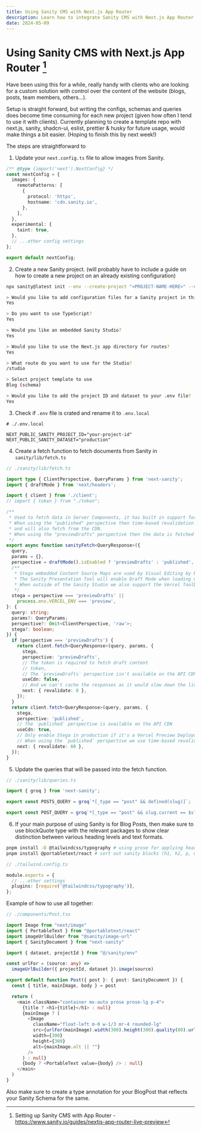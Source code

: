```yaml
---
title: Using Sanity CMS with Next.js App Router
description: Learn how to integrate Sanity CMS with Next.js App Router. Follow this guide for a seamless setup, including configuration, schema creation, and query writing.
date: 2024-05-09
---
```


# Using Sanity CMS with Next.js App Router [^1]

Have been using this for a while, really handy with clients who are looking for a custom solution with control over the content of the website (blogs, posts, team members, others...).

Setup is straight forward, but writing the configs, schemas and queries does become time consuming for each new project (given how often I tend to use it with clients). Currently planning to create a template repo with next.js, sanity, shadcn-ui, eslist, prettier & husky for future usage, would make things a bit easier. (Hoping to finish this by next week!)

The steps are straightforward to

1. Update your `next.config.ts` file to allow images from Sanity.

```ts
/** @type {import('next').NextConfig} */
const nextConfig = {
  images: {
    remotePatterns: [
      {
        protocol: 'https',
        hostname: 'cdn.sanity.io',
      },
    ],
  },
  experimental: {
    taint: true,
  },
  // ...other config settings
};

export default nextConfig;
```

2. Create a new Sanity project. (will probably have to include a guide on how to create a new project on an already existing configuration)

```bash
npx sanity@latest init --env --create-project "<PROJECT-NAME-HERE>" --dataset production

> Would you like to add configuration files for a Sanity project in this Next.js folder?
Yes

> Do you want to use TypeScript?
Yes

> Would you like an embedded Sanity Studio?
Yes

> Would you like to use the Next.js app directory for routes?
Yes

> What route do you want to use for the Studio?
/studio

> Select project template to use
Blog (schema)

> Would you like to add the project ID and dataset to your .env file?
Yes
```

3. Check if `.env` file is crated and rename it to `.env.local`

```env
# ./.env.local

NEXT_PUBLIC_SANITY_PROJECT_ID="your-project-id"
NEXT_PUBLIC_SANITY_DATASET="production"
```

4. Create a fetch function to fetch documents from Sanity in `sanity/lib/fetch.ts`

```ts
// ./sanity/lib/fetch.ts

import type { ClientPerspective, QueryParams } from 'next-sanity';
import { draftMode } from 'next/headers';

import { client } from './client';
// import { token } from "./token";

/**
 * Used to fetch data in Server Components, it has built in support for handling Draft Mode and perspectives.
 * When using the "published" perspective then time-based revalidation is used, set to match the time-to-live on Sanity's API CDN (60 seconds)
 * and will also fetch from the CDN.
 * When using the "previewDrafts" perspective then the data is fetched from the live API and isn't cached, it will also fetch draft content that isn't published yet.
 */
export async function sanityFetch<QueryResponse>({
  query,
  params = {},
  perspective = draftMode().isEnabled ? 'previewDrafts' : 'published',
  /**
   * Stega embedded Content Source Maps are used by Visual Editing by both the Sanity Presentation Tool and Vercel Visual Editing.
   * The Sanity Presentation Tool will enable Draft Mode when loading up the live preview, and we use it as a signal for when to embed source maps.
   * When outside of the Sanity Studio we also support the Vercel Toolbar Visual Editing feature, which is only enabled in production when it's a Vercel Preview Deployment.
   */
  stega = perspective === 'previewDrafts' ||
    process.env.VERCEL_ENV === 'preview',
}: {
  query: string;
  params?: QueryParams;
  perspective?: Omit<ClientPerspective, 'raw'>;
  stega?: boolean;
}) {
  if (perspective === 'previewDrafts') {
    return client.fetch<QueryResponse>(query, params, {
      stega,
      perspective: 'previewDrafts',
      // The token is required to fetch draft content
      // token,
      // The `previewDrafts` perspective isn't available on the API CDN
      useCdn: false,
      // And we can't cache the responses as it would slow down the live preview experience
      next: { revalidate: 0 },
    });
  }
  return client.fetch<QueryResponse>(query, params, {
    stega,
    perspective: 'published',
    // The `published` perspective is available on the API CDN
    useCdn: true,
    // Only enable Stega in production if it's a Vercel Preview Deployment, as the Vercel Toolbar supports Visual Editing
    // When using the `published` perspective we use time-based revalidation to match the time-to-live on Sanity's API CDN (60 seconds)
    next: { revalidate: 60 },
  });
}
```

5. Update the queries that will be passed into the fetch function.

```ts
// ./sanity/lib/queries.ts

import { groq } from 'next-sanity';

export const POSTS_QUERY = groq`*[_type == "post" && defined(slug)]`;

export const POST_QUERY = groq`*[_type == "post" && slug.current == $slug][0]`;
```

6. If your main purpose of using Sanity is for Blog Posts, then make sure to use blockQuote type with the relevant packages to show clear distinction between various heading levels and text formats.

```bash
pnpm install -D @tailwindcss/typography # using prose for applying heading and text distincions
pnpm install @portabletext/react # sort out sanity blocks (h1, h2, p, u) to appropriate tags to apply prose class with
```

```ts
// ./tailwind.config.ts

module.exports = {
  // ...other settings
  plugins: [require('@tailwindcss/typography')],
};
```

Example of how to use all together:

```ts
// ./components/Post.tsx

import Image from "next/image"
import { PortableText } from "@portabletext/react"
import imageUrlBuilder from "@sanity/image-url"
import { SanityDocument } from "next-sanity"

import { dataset, projectId } from "@/sanity/env"

const urlFor = (source: any) =>
  imageUrlBuilder({ projectId, dataset }).image(source)

export default function Post({ post }: { post: SanityDocument }) {
  const { title, mainImage, body } = post

  return (
    <main className="container mx-auto prose prose-lg p-4">
      {title ? <h1>{title}</h1> : null}
      {mainImage ? (
        <Image
          className="float-left m-0 w-1/3 mr-4 rounded-lg"
          src={urlFor(mainImage).width(300).height(300).quality(80).url()}
          width={300}
          height={300}
          alt={mainImage.alt || ""}
        />
      ) : null}
      {body ? <PortableText value={body} /> : null}
    </main>
  )
}
```

Also make sure to create a type annotation for your BlogPost that reflects your Sanity Schema for the same.

[^1]: Setting up Sanity CMS with App Router - https://www.sanity.io/guides/nextjs-app-router-live-preview
